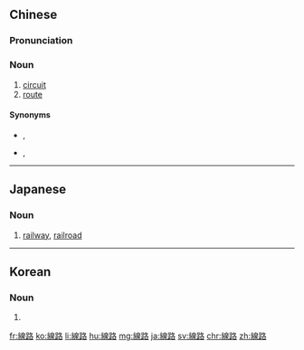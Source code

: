{{also|线路}}
==Chinese==
{{zh-forms|s=线路|t2=綫路}}

===Pronunciation===
{{zh-pron
|m=xiànlù
|c=sin3 lou6
|h=pfs=sien-lu
|mn=sòaⁿ-lō͘
|cat=n
}}

===Noun===
{{zh-noun}}

# [[circuit]]
# [[route]]

====Synonyms====
* {{sense|circuit}} {{zh-l|電路}}, {{zh-l|回路}}
* {{sense|route}} {{zh-l|路線}}, {{zh-l|航線}}

----

==Japanese==
{{ja-kanjitab|せん|ろ|yomi=on}}

===Noun===
{{ja-noun|せんろ}}

# [[railway]], [[railroad]]

----

==Korean==
{{ko-hanjatab|線|路}}

===Noun===
{{ko-noun|hj|rv=seollo|hangeul=선로}}

# {{hanja form of|선로|(railway) [[track]]}}

[[fr:線路]]
[[ko:線路]]
[[li:線路]]
[[hu:線路]]
[[mg:線路]]
[[ja:線路]]
[[sv:線路]]
[[chr:線路]]
[[zh:線路]]